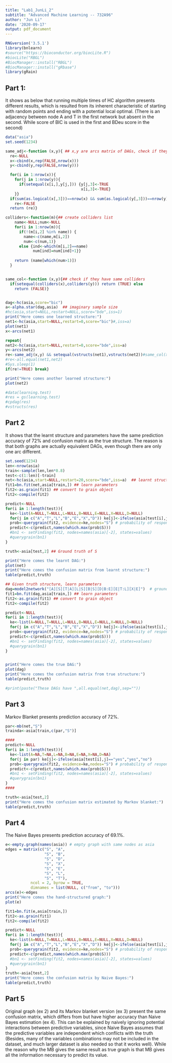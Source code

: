 ---
title: "Lab1_JunLi_2"
subtitle: "Advanced Machine Learning -- 732A96"
author: "Jun Li"
date: '2020-09-17'
output: pdf_document
---


```{r,eval=TRUE,echo=FALSE,warning=FALSE,message=FALSE}
RNGversion('3.5.1')
library(bnlearn)
#source("https://bioconductor.org/biocLite.R")
#biocLite("RBGL")
#BiocManager::install("RBGL")
#BiocManager::install("gRbase")
library(gRain)
```

## Part 1: 
It shows as below that running multiple times of HC algorithm presents different results, which is resulted from its inherent characteristic of starting with random points and ending with a potential local optimal. (There is an adjacency between node A and T in the first network but absent in the second. While score of BIC is used in the first and BDeu score in the second)  


```{r,eval=TRUE,echo=TRUE,warning=FALSE}
data("asia")
set.seed(1234)

same_adj<-function (x,y){ ## x,y are arcs matrix of DAGs, check if they have same adjacencies
  re<-NULL
  x<-cbind(x,rep(FALSE,nrow(x)))
  y<-cbind(y,rep(FALSE,nrow(y)))

  for(i in 1:nrow(x)){
    for(j in 1:nrow(y)){
      if(setequal(x[i,],y[j,])) {y[j,3]<-TRUE
                                 x[i,3]<-TRUE}
    }}
  if(sum(as.logical(x[,3]))==nrow(x) && sum(as.logical(y[,3]))==nrow(y)) re<-TRUE else
    re<-FALSE
  return (re)}

colliders<-function(m){## create colliders list
    name<-NULL;num<-NULL
    for(i in 1:nrow(m)){
      if(!(m[i,2] %in% name)) {
        name<-c(name,m[i,2])
        num<-c(num,1)}
      else {ind<-which(m[i,2]==name)
            num[ind]=num[ind]+1}}
    
    return (name[which(num>1)])
  }


same_col<-function (x,y){## check if they have same colliders
  if(setequal(colliders(x),colliders(y))) return (TRUE) else
    return (FALSE)}


dag<-hc(asia,score="bic")
a<-alpha.star(dag,asia)  ## imaginary sample size
#hc(asia,start=NULL,restart=NULL,score="bde",iss=1)
print("Here comes one learned structure:")
net1<-hc(asia,start=NULL,restart=0,score="bic")#,iss=a)
plot(net1)
x<-arcs(net1)

repeat{
net2<-hc(asia,start=NULL,restart=0,score="bde",iss=a)
y<-arcs(net2)
re<-same_adj(x,y) && setequal(vstructs(net1),vstructs(net2))#same_col(x,y)
#re<-all.equal(net1,net2) 
#Sys.sleep(1)
if(re!=TRUE) break}

print("Here comes another learned structure:")
plot(net2)

#data(learning.test)
#res = gs(learning.test)
#cpdag(res)
#vstructs(res)
```

## Part 2
It shows that the learnt structure and parameters have the same prediction accuracy of 72% and confusion matrix as the true structure. The reason is that both graphs are actually equivalent DAGs, even though there are only one arc different.


```{r,eval=TRUE,echo=TRUE,warning=FALSE}
set.seed(1234)
len<-nrow(asia)
train<-sample(len,len*0.8)
test<-c(1:len)[-train]
net<-hc(asia,start=NULL,restart=20,score="bde",iss=a)  ## learnt structure
fit1=bn.fit(net,asia[train,]) ## learn parameters
fit2<-as.grain(fit1) ## convert to grain object
fit2<-compile(fit2)

predict<-NULL
for(i in 1:length(test)){
  ke<-list(A=NULL,T=NULL,L=NULL,B=NULL,E=NULL,X=NULL,D=NULL)
  for(j in c("A","T","L","B","E","X","D")) ke[j]<-ifelse(asia[test[i],j]=="yes","yes","no")
  prob<-querygrain(fit2, evidence=ke,nodes="S") # probability of response
  predict<-c(predict,names(which.max(prob$S))) 
  #bn1 <- setFinding(fit2, nodes=names(asia)[-2], states=values)
  #querygrain(bn1)
}

truth<-asia[test,2] ## Ground truth of S

print("Here comes the learnt DAG:")
plot(net)
print("Here comes the confusion matrix from learnt structure:")
table(predict,truth)

## Given truth structure, learn parameters
dag=model2network("[A][S][T|A][L|S][B|S][D|B:E][E|T:L][X|E]")  # ground truth DAG
fit1=bn.fit(dag,asia[train,]) ## learn parameters
fit2<-as.grain(fit1) ## convert to grain object
fit2<-compile(fit2)

predict<-NULL
for(i in 1:length(test)){
  ke<-list(A=NULL,T=NULL,L=NULL,B=NULL,E=NULL,X=NULL,D=NULL)
  for(j in c("A","T","L","B","E","X","D")) ke[j]<-ifelse(asia[test[i],j]=="yes","yes","no")
  prob<-querygrain(fit2, evidence=ke,nodes="S") # probability of response
  predict<-c(predict,names(which.max(prob$S))) 
  #bn1 <- setFinding(fit2, nodes=names(asia)[-2], states=values)
  #querygrain(bn1)
}


print("Here comes the true DAG:")
plot(dag)
print("Here comes the confusion matrix from true structure:")
table(predict,truth)

#print(paste("These DAGs have ",all.equal(net,dag),sep=""))
```


## Part 3
Markov Blanket presents prediction accuracy of 72%.

```{r,eval=TRUE,echo=TRUE,warning=FALSE}
par<-mb(net,"S")
trainda<-asia[train,c(par,"S")]

####
predict<-NULL
for(i in 1:length(test)){
  ke<-list(A=NA,T=NA,L=NA,B=NA,E=NA,X=NA,D=NA)
  for(j in par) ke[j]<-ifelse(asia[test[i],j]=="yes","yes","no")
  prob<-querygrain(fit2, evidence=ke,nodes="S") # probability of response
  predict<-c(predict,names(which.max(prob$S))) 
  #bn1 <- setFinding(fit2, nodes=names(asia)[-2], states=values)
  #querygrain(bn1)
}
####

truth<-asia[test,2]
print("Here comes the confusion matrix estimated by Markov blanket:")
table(predict,truth)
```



## Part 4
The Naive Bayes presents prediction accuracy of 69.1%.

```{r,eval=TRUE,echo=TRUE,warning=FALSE}
e<-empty.graph(names(asia)) # empty graph with same nodes as asia
edges = matrix(c("S", "A", 
                 "S", "B", 
                 "S", "D", 
                 "S", "X", 
                 "S", "E", 
                 "S", "L", 
                 "S", "T"),
           ncol = 2, byrow = TRUE,
           dimnames = list(NULL, c("from", "to")))
arcs(e)<-edges
print("Here comes the hand-structured graph:")
plot(e)

fit1=bn.fit(e,asia[train,])
fit2<-as.grain(fit1)
fit2<-compile(fit2)

predict<-NULL
for(i in 1:length(test)){
  ke<-list(A=NULL,T=NULL,L=NULL,B=NULL,E=NULL,X=NULL,D=NULL)
  for(j in c("A","T","L","B","E","X","D")) ke[j]<-ifelse(asia[test[i],j]=="yes","yes","no")
  prob<-querygrain(fit2, evidence=ke,nodes="S") # probability of response
  predict<-c(predict,names(which.max(prob$S))) 
  #bn1 <- setFinding(fit2, nodes=names(asia)[-2], states=values)
  #querygrain(bn1)
}
truth<-asia[test,2]
print("Here comes the confusion matrix by Naive Bayes:")
table(predict,truth)
```


## Part 5
Original graph (ex 2) and its Markov blanket version (ex 3) present the same confusion matrix, which differs from but have higher accuracy than Naive Bayes estimation (ex 4). This can be explained by naively ignoring potential interactions between predictive variables, since Naive Bayes assumes that the predictive variables are independent which conflicts with the truth (Besides, many of the variables combinations may not be included in the dataset, and much larger dataset is also needed so that it works well). While the reason why the MB gives the same result as true graph is that MB gives all the information necessary to predict its value.